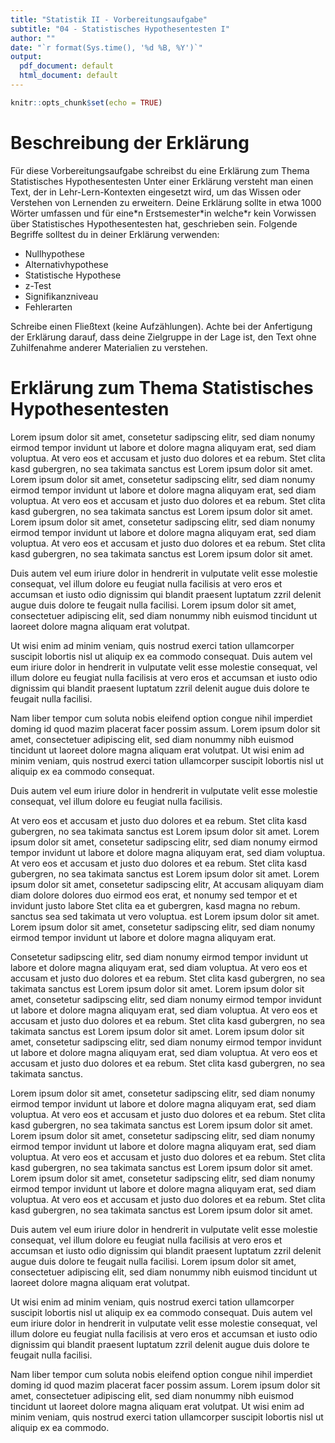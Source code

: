 ```yaml
---
title: "Statistik II - Vorbereitungsaufgabe"
subtitle: "04 - Statistisches Hypothesentesten I"
author: ""
date: "`r format(Sys.time(), '%d %B, %Y')`"
output:
  pdf_document: default
  html_document: default
---
```


```r
knitr::opts_chunk$set(echo = TRUE)
```

# Beschreibung der Erklärung

Für diese Vorbereitungsaufgabe schreibst du eine Erklärung zum Thema Statistisches Hypothesentesten Unter einer Erklärung versteht man einen Text, der in Lehr-Lern-Kontexten eingesetzt wird, um das Wissen oder Verstehen von Lernenden zu erweitern. Deine Erklärung sollte in etwa 1000 Wörter umfassen und für eine\*n Erstsemester\*in welche\*r kein Vorwissen über Statistisches Hypothesentesten hat, geschrieben sein. Folgende Begriffe solltest du in deiner Erklärung verwenden:

* Nullhypothese
* Alternativhypothese
* Statistische Hypothese
* z-Test
* Signifikanzniveau
* Fehlerarten


Schreibe einen Fließtext (keine Aufzählungen). Achte bei der Anfertigung der Erklärung darauf, dass deine Zielgruppe in der Lage ist, den Text ohne Zuhilfenahme anderer Materialien zu verstehen.

# Erklärung zum Thema Statistisches Hypothesentesten

Lorem ipsum dolor sit amet, consetetur sadipscing elitr, sed diam nonumy eirmod tempor invidunt ut labore et dolore magna aliquyam erat, sed diam voluptua. At vero eos et accusam et justo duo dolores et ea rebum. Stet clita kasd gubergren, no sea takimata sanctus est Lorem ipsum dolor sit amet. Lorem ipsum dolor sit amet, consetetur sadipscing elitr, sed diam nonumy eirmod tempor invidunt ut labore et dolore magna aliquyam erat, sed diam voluptua. At vero eos et accusam et justo duo dolores et ea rebum. Stet clita kasd gubergren, no sea takimata sanctus est Lorem ipsum dolor sit amet. Lorem ipsum dolor sit amet, consetetur sadipscing elitr, sed diam nonumy eirmod tempor invidunt ut labore et dolore magna aliquyam erat, sed diam voluptua. At vero eos et accusam et justo duo dolores et ea rebum. Stet clita kasd gubergren, no sea takimata sanctus est Lorem ipsum dolor sit amet.   

Duis autem vel eum iriure dolor in hendrerit in vulputate velit esse molestie consequat, vel illum dolore eu feugiat nulla facilisis at vero eros et accumsan et iusto odio dignissim qui blandit praesent luptatum zzril delenit augue duis dolore te feugait nulla facilisi. Lorem ipsum dolor sit amet, consectetuer adipiscing elit, sed diam nonummy nibh euismod tincidunt ut laoreet dolore magna aliquam erat volutpat.   

Ut wisi enim ad minim veniam, quis nostrud exerci tation ullamcorper suscipit lobortis nisl ut aliquip ex ea commodo consequat. Duis autem vel eum iriure dolor in hendrerit in vulputate velit esse molestie consequat, vel illum dolore eu feugiat nulla facilisis at vero eros et accumsan et iusto odio dignissim qui blandit praesent luptatum zzril delenit augue duis dolore te feugait nulla facilisi.   

Nam liber tempor cum soluta nobis eleifend option congue nihil imperdiet doming id quod mazim placerat facer possim assum. Lorem ipsum dolor sit amet, consectetuer adipiscing elit, sed diam nonummy nibh euismod tincidunt ut laoreet dolore magna aliquam erat volutpat. Ut wisi enim ad minim veniam, quis nostrud exerci tation ullamcorper suscipit lobortis nisl ut aliquip ex ea commodo consequat.   

Duis autem vel eum iriure dolor in hendrerit in vulputate velit esse molestie consequat, vel illum dolore eu feugiat nulla facilisis.   

At vero eos et accusam et justo duo dolores et ea rebum. Stet clita kasd gubergren, no sea takimata sanctus est Lorem ipsum dolor sit amet. Lorem ipsum dolor sit amet, consetetur sadipscing elitr, sed diam nonumy eirmod tempor invidunt ut labore et dolore magna aliquyam erat, sed diam voluptua. At vero eos et accusam et justo duo dolores et ea rebum. Stet clita kasd gubergren, no sea takimata sanctus est Lorem ipsum dolor sit amet. Lorem ipsum dolor sit amet, consetetur sadipscing elitr, At accusam aliquyam diam diam dolore dolores duo eirmod eos erat, et nonumy sed tempor et et invidunt justo labore Stet clita ea et gubergren, kasd magna no rebum. sanctus sea sed takimata ut vero voluptua. est Lorem ipsum dolor sit amet. Lorem ipsum dolor sit amet, consetetur sadipscing elitr, sed diam nonumy eirmod tempor invidunt ut labore et dolore magna aliquyam erat.   

Consetetur sadipscing elitr, sed diam nonumy eirmod tempor invidunt ut labore et dolore magna aliquyam erat, sed diam voluptua. At vero eos et accusam et justo duo dolores et ea rebum. Stet clita kasd gubergren, no sea takimata sanctus est Lorem ipsum dolor sit amet. Lorem ipsum dolor sit amet, consetetur sadipscing elitr, sed diam nonumy eirmod tempor invidunt ut labore et dolore magna aliquyam erat, sed diam voluptua. At vero eos et accusam et justo duo dolores et ea rebum. Stet clita kasd gubergren, no sea takimata sanctus est Lorem ipsum dolor sit amet. Lorem ipsum dolor sit amet, consetetur sadipscing elitr, sed diam nonumy eirmod tempor invidunt ut labore et dolore magna aliquyam erat, sed diam voluptua. At vero eos et accusam et justo duo dolores et ea rebum. Stet clita kasd gubergren, no sea takimata sanctus.

Lorem ipsum dolor sit amet, consetetur sadipscing elitr, sed diam nonumy eirmod tempor invidunt ut labore et dolore magna aliquyam erat, sed diam voluptua. At vero eos et accusam et justo duo dolores et ea rebum. Stet clita kasd gubergren, no sea takimata sanctus est Lorem ipsum dolor sit amet. Lorem ipsum dolor sit amet, consetetur sadipscing elitr, sed diam nonumy eirmod tempor invidunt ut labore et dolore magna aliquyam erat, sed diam voluptua. At vero eos et accusam et justo duo dolores et ea rebum. Stet clita kasd gubergren, no sea takimata sanctus est Lorem ipsum dolor sit amet. Lorem ipsum dolor sit amet, consetetur sadipscing elitr, sed diam nonumy eirmod tempor invidunt ut labore et dolore magna aliquyam erat, sed diam voluptua. At vero eos et accusam et justo duo dolores et ea rebum. Stet clita kasd gubergren, no sea takimata sanctus est Lorem ipsum dolor sit amet.   

Duis autem vel eum iriure dolor in hendrerit in vulputate velit esse molestie consequat, vel illum dolore eu feugiat nulla facilisis at vero eros et accumsan et iusto odio dignissim qui blandit praesent luptatum zzril delenit augue duis dolore te feugait nulla facilisi. Lorem ipsum dolor sit amet, consectetuer adipiscing elit, sed diam nonummy nibh euismod tincidunt ut laoreet dolore magna aliquam erat volutpat.   

Ut wisi enim ad minim veniam, quis nostrud exerci tation ullamcorper suscipit lobortis nisl ut aliquip ex ea commodo consequat. Duis autem vel eum iriure dolor in hendrerit in vulputate velit esse molestie consequat, vel illum dolore eu feugiat nulla facilisis at vero eros et accumsan et iusto odio dignissim qui blandit praesent luptatum zzril delenit augue duis dolore te feugait nulla facilisi.   

Nam liber tempor cum soluta nobis eleifend option congue nihil imperdiet doming id quod mazim placerat facer possim assum. Lorem ipsum dolor sit amet, consectetuer adipiscing elit, sed diam nonummy nibh euismod tincidunt ut laoreet dolore magna aliquam erat volutpat. Ut wisi enim ad minim veniam, quis nostrud exerci tation ullamcorper suscipit lobortis nisl ut aliquip ex ea commodo.